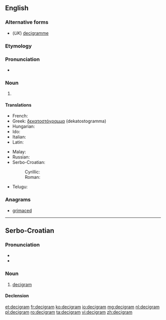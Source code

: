 ==English==

===Alternative forms===
* (''UK'') [[decigramme]]

===Etymology===
{{prefix|deci|gram}}

===Pronunciation===
* {{a|UK}} {{IPA|/ˈdɛsɪgræm/}}

===Noun===
{{en-noun}}

# {{SI-unit|deci|gram|mass}}

====Translations====
{{trans-top|metric measurement}}
* French: {{t+|fr|décigramme}}
* Greek: [[δεκατοστόγραμμα]] (dekatostogramma)
* Hungarian: {{t|hu|decigramm}}
* Ido: {{t|io|decigramo}}
* Italian: {{t|it|decigrammo|m}}
* Latin: {{t|la|decigramma}}
{{trans-mid}}
* Malay: {{t|ms|desigram}}
* Russian: {{t+|ru|дециграмм|m|tr=detsigrámm}}
* Serbo-Croatian:
*: Cyrillic: {{t|sh|дѐциграм|m|sc=Cyrl}}
*: Roman: {{t|sh|dècigram|m}}
* Telugu: {{t|te|డెసీగ్రాము}}
{{trans-bottom}}

===Anagrams===
* [[grimaced#English|grimaced]]

----

==Serbo-Croatian==

===Pronunciation===
* {{IPA|/dětsiɡram/|lang=sh}}
* {{hyphenation|de|ci|gram}}

===Noun===
{{sh-noun|g=m|head=dècigram|r|дециграм|дѐциграм}}

# [[#English|decigram]]

====Declension====
{{sh-decl-noun
|decigram|decigrami
|decigrama|decigrama
|decigramu|decigramima
|decigram|decigrame
|decigrame|decigrami
|decigramu|decigramima
|decigramom|decigramima
}}

[[et:decigram]]
[[fr:decigram]]
[[ko:decigram]]
[[io:decigram]]
[[mg:decigram]]
[[nl:decigram]]
[[pl:decigram]]
[[ro:decigram]]
[[ta:decigram]]
[[vi:decigram]]
[[zh:decigram]]